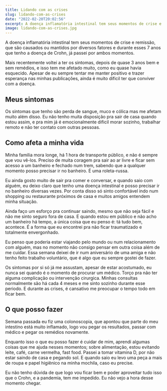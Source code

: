 ```yaml
---
title: Lidando com as crises
slug: lidando-com-as-crises
date: "2022-02-20T20:02:56"
excerpt: A doença inflamatória intestinal tem seus momentos de crise e remissão, que são causados ou mantidos por diversos fatores e durante esses 7 anos que tenho a doença de Crohn, já passei por ambos momentos.
image: lidando-com-as-crises.jpg
---
```


A doença inflamatória intestinal tem seus momentos de crise e remissão, que são causados ou mantidos por diversos fatores e durante esses 7 anos que tenho a doença de Crohn, já passei por ambos momentos.

Mais recentemente voltei a ter os sintomas, depois de quase 3 anos bem e sem remédios, e isso tem me afetado muito, como eu quase havia esquecido. Apesar de eu sempre tentar me manter positivo e trazer esperança nas minhas publicações, ainda é muito dificil ter que conviver com a doença.

## Meus sintomas
Os sintomas que tenho são perda de sangue, muco e cólica mas me afetam muito além disso. Eu não tenho muita disposição pra sair de casa quando estou assim, e pra mim já é emocionalmente dificil morar sozinho, trabalhar remoto e não ter contato com outras pessoas.

## Como afeta a minha vida
Minha familia mora longe, há 1 hora de transporte público, e não é sempre que vou vê-los. Preciso de muita coragem pra sair ao ar livre e ficar sem acesso a um banheiro e fechado num trem, sabendo que a qualquer momento posso precisar ir no banheiro. É uma roleta-russa.

Eu ainda gosto muito de sair pra comer e conversar, e quando saio com alguém, eu deixo claro que tenho uma doença intestinal e posso precisar ir no banheiro diversas vezes. Por conta disso só sinto confortável indo num shopping ou restaurante próximos de casa e muitos amigos entendem minha situação.

Ainda faço um esforço pra continuar saindo, mesmo que não seja fácil e não me sinto seguro fora de casa. E quando estou em público e não acho um banheiro há tempo, a única coisa que eu penso é: tá tudo bem, acontece. É a forma que eu encontrei pra não ficar traumatizado e totalmente envergonhado.

Eu penso que poderia estar viajando pelo mundo ou num relacionamento com alguém, mas no momento não consigo pensar em outra coisa além de me cuidar. Essa semana deixei de ir num aniversário de uma amiga e não tenho feito trabalho voluntário, que é algo que eu sempre gostei de fazer.

Os sintomas por si só já me assustam, apesar de estar acostumado, eu nunca sei quando é o momento de procurar um médico. Torço pra não ter alguma complicação ou intervenção cirurgica. Minhas consultas normalmente são há cada 4 meses e me sinto sozinho durante esse periodo. E durante as crises, é cansativo me preocupar o tempo todo em ficar bem.

## O que posso fazer
Semana passada eu fiz uma colonoscopia, que apontou que parte do meu intestino está muito inflamado, logo vou pegar os resultados, passar com médico e pegar os remédios novamente.

Enquanto isso o que eu posso fazer é cuidar de mim, aprendi algumas coisas que me ajuda nesses momentos; sobre alimentação, estou evitando leite, café, carne vermelha, fast food. Passei a tomar vitamina D, por não estar saindo de casa e pegando sol. E quando saio eu levo uma peça a mais de roupa e papel higiênico na minha mochila, caso eu precise.

Eu não tenho dúvida de que logo vou ficar bem e poder aproveitar tudo isso que o Crohn, e a pandemia, tem me impedido. Eu não vejo a hora desse momento chegar.